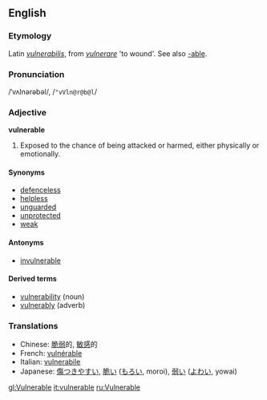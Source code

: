 ==English==
===Etymology===
Latin ''[[vulnerabilis]]'', from ''[[vulnerare]]'' 'to wound'. See also [[-able]].
===Pronunciation===
/ˈvʌlnərəbəl/, /<tt>"vVln@r@b@l</tt>/
===Adjective===
'''vulnerable'''
# Exposed to the chance of being attacked or harmed, either physically or emotionally.

====Synonyms====
*[[defenceless]]
*[[helpless]]
*[[unguarded]]
*[[unprotected]]
*[[weak]]

====Antonyms====
*[[invulnerable]]

====Derived terms====
*[[vulnerability]] (noun)
*[[vulnerably]] (adverb)

===Translations===
*Chinese: [[脆弱]]的, [[敏感]]的
*French: [[vulnérable]]
*Italian: [[vulnerabile]]
*Japanese: [[傷つきやすい]], [[脆い]] ([[もろい]], moroi), [[弱い]] ([[よわい]], yowai)

[[gl:Vulnerable]]
[[it:vulnerable]]
[[ru:Vulnerable]]